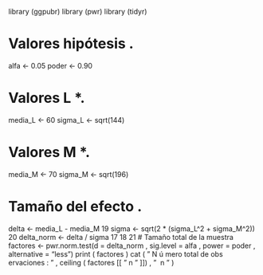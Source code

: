 library (ggpubr)
library (pwr)
library (tidyr)

# Valores hipótesis .
alfa <- 0.05
poder <- 0.90

# Valores L *.
media_L <- 60
sigma_L <- sqrt(144)

# Valores M *.
media_M <- 70
sigma_M <- sqrt(196)

# Tamaño del efecto .
delta <- media_L - media_M
19 sigma <- sqrt(2 * (sigma_L^2 + sigma_M^2))
20 delta_norm <- delta / sigma
17
18
21
# Tamaño total de la muestra
factores <- pwr.norm.test(d = delta_norm , sig.level = alfa , power = poder , alternative = "less")
print ( factores )
cat ( " N ú mero total de obs ervaciones : " , ceiling ( factores [[ " n " ]]) , " \ n " )

